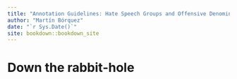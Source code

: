```yaml
--- 
title: "Annotation Guidelines: Hate Speech Groups and Offensive Denominations"
author: "Martín Bórquez"
date: "`r Sys.Date()`"
site: bookdown::bookdown_site
---
```


# Down the rabbit-hole

